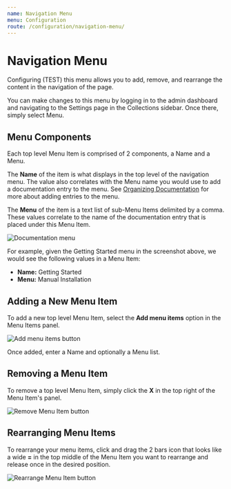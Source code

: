 ```yaml
---
name: Navigation Menu
menu: Configuration
route: /configuration/navigation-menu/
---
```

# Navigation Menu

Configuring (TEST) this menu allows you to add, remove, and rearrange the content in the navigation of the page.

You can make changes to this menu by logging in to the admin dashboard and navigating to the Settings page in the Collections sidebar. Once there, simply select Menu.

## Menu Components

Each top level Menu Item is comprised of 2 components, a Name and a Menu.

The **Name** of the item is what displays in the top level of the navigation menu. The value also correlates with the Menu name you would use to add a documentation entry to the menu. See [Organizing Documentation](/configuration/organizing-documentation/) for more about adding entries to the menu.

The **Menu** of the item is a text list of sub-Menu Items delimited by a comma. These values correlate to the name of the documentation entry that is placed under this Menu Item.

![Documentation menu](/images/uploads/menu-example.jpg)

For example, given the Getting Started menu in the screenshot above, we would see the following values in a Menu Item:

* **Name:** Getting Started
* **Menu:** Manual Installation

## Adding a New Menu Item

To add a new top level Menu Item, select the **Add menu items** option in the Menu Items panel.

![Add menu items button](/images/uploads/new-menu-item.jpg)

Once added, enter a Name and optionally a Menu list.

## Removing a Menu Item

To remove a top level Menu Item, simply click the **X** in the top right of the Menu Item's panel.

![Remove Menu Item button](/images/uploads/remove-menu-item.jpg)

## Rearranging Menu Items

To rearrange your menu items, click and drag the 2 bars icon that looks like a wide **\=** in the top middle of the Menu Item you want to rearrange and release once in the desired position.

![Rearrange Menu Item button](/images/uploads/rearrange-menu-item.jpg)
